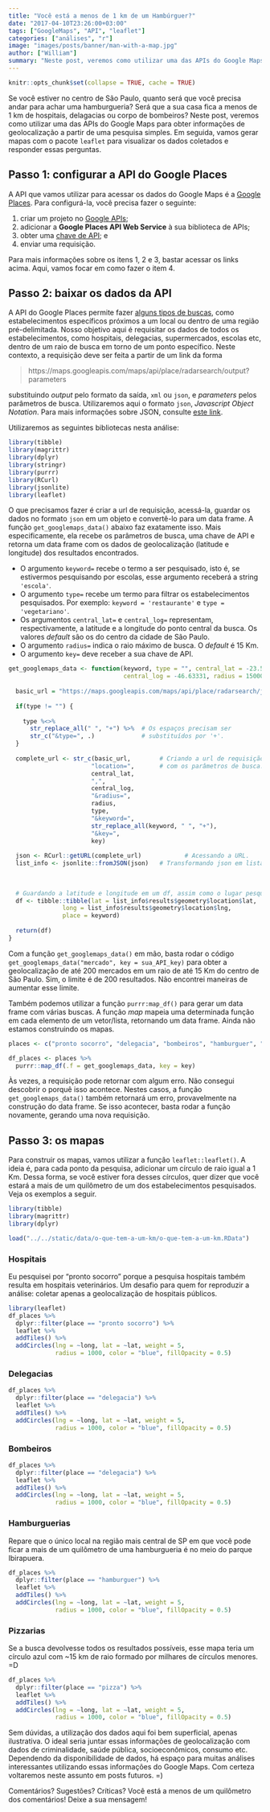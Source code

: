 ```yaml
---
title: "Você está a menos de 1 km de um Hambúrguer?"
date: "2017-04-10T23:26:00+03:00"
tags: ["GoogleMaps", "API", "leaflet"]
categories: ["análises", "r"]
image: "images/posts/banner/man-with-a-map.jpg"
author: ["William"]
summary: "Neste post, veremos como utilizar uma das APIs do Google Maps para obter informações de geolocalização a partir de uma pesquisa simples. Em seguida, vamos utilizar o pacote `leaflet` para criar mapas com os dados coletados e descobrir se estamos a menos de 1 km de hospitais, delagacias, corpos de bombeiros e, o mais importante, de uma hamburgueria."
---
```


```r
knitr::opts_chunk$set(collapse = TRUE, cache = TRUE)
```

Se você estiver no centro de São Paulo, quanto será que você precisa andar para achar uma hamburgueria? Será que a sua casa fica a menos de 1 km de hospitais, delagacias ou corpo de bombeiros? Neste post, veremos como utilizar uma das APIs do Google Maps para obter informações de geolocalização a partir de uma pesquisa simples. Em seguida, vamos gerar mapas com o pacote `leaflet` para visualizar os dados coletados e responder essas perguntas.

## Passo 1: configurar a API do Google Places

A API que vamos utilizar para acessar os dados do Google Maps é a [Google Places](https://developers.google.com/places/web-service/?hl=pt-br). Para configurá-la, você precisa fazer o seguinte:

1. criar um projeto no [Google APIs](https://console.developers.google.com/iam-admin/projects);
2. adicionar a **Google Places API Web Service** à sua biblioteca de APIs;
3. obter uma [chave de API](https://support.google.com/googleapi/answer/6158862); e
4. enviar uma requisição.

Para mais informações sobre os itens 1, 2 e 3, bastar acessar os links acima. Aqui, vamos focar em como fazer o item 4.

## Passo 2: baixar os dados da API

A API do Google Places permite fazer [alguns tipos de buscas](https://developers.google.com/places/web-service/search), como estabelecimentos específicos próximos a um local ou dentro de uma região pré-delimitada. Nosso objetivo aqui é requisitar os dados de todos os estabelecimentos, como hospitais, delegacias, supermercados, escolas etc, dentro de um raio de busca em torno de um ponto específico. Neste contexto, a requisição deve ser feita a partir de um link da forma

> https://maps.googleapis.com/maps/api/place/radarsearch/output?parameters

substituindo *output* pelo formato da saída, `xml` ou `json`, e *parameters* pelos parâmetros de busca. Utilizaremos aqui o formato `json`, *Javascript Object Notation*. Para mais informações sobre JSON, consulte [este link](http://www.devmedia.com.br/introducao-ao-formato-json/25275).

Utilizaremos as seguintes bibliotecas nesta análise:

```r
library(tibble)
library(magrittr)
library(dplyr)
library(stringr)
library(purrr)
library(RCurl)
library(jsonlite)
library(leaflet)
```


O que precisamos fazer é criar a url de requisição, acessá-la, guardar os dados no formato `json` em um objeto e convertê-lo para um data frame. A função `get_googlemaps_data()` abaixo faz exatamente isso. Mais especificamente, ela recebe os parâmetros de busca, uma chave de API e retorna um data frame com os dados de geolocalização (latitude e longitude) dos resultados encontrados.

- O argumento `keyword=` recebe o termo a ser pesquisado, isto é, se estivermos pesquisando por escolas, esse argumento receberá a string `'escola'`.
- O argumento `type=` recebe um termo para filtrar os estabelecimentos pesquisados. Por exemplo: `keyword = 'restaurante'` e `type = 'vegetariano'`.
- Os argumentos `central_lat=` e `central_log=` representam, respectivamente, a latitude e a longitude do ponto central da busca. Os valores *default* são os do centro da cidade de São Paulo.
- O argumento `radius=` indica o raio máximo de busca. O *default* é 15 Km.
- O argumento `key=` deve receber a sua chave de API.


```r
get_googlemaps_data <- function(keyword, type = "", central_lat = -23.55052, 
                                central_log = -46.63331, radius = 15000, key) {
  
  basic_url = "https://maps.googleapis.com/maps/api/place/radarsearch/json?"
  
  if(type != "") {
    
    type %<>%
      str_replace_all(" ", "+") %>%  # Os espaços precisam ser 
      str_c("&type=", .)             # substituídos por '+'.
  }
  
  complete_url <- str_c(basic_url,        # Criando a url de requisição
                       "location=",       # com os parâmetros de busca.
                       central_lat,
                       ",",
                       central_log,
                       "&radius=",
                       radius,
                       type,
                       "&keyword=",
                       str_replace_all(keyword, " ", "+"),
                       "&key=",
                       key)
  
  json <- RCurl::getURL(complete_url)            # Acessando a URL.
  list_info <- jsonlite::fromJSON(json)   # Transformando json em lista.
  
  
  
  # Guardando a latitude e longitude em um df, assim como o lugar pesquisado.
  df <- tibble::tibble(lat = list_info$results$geometry$location$lat,
               long = list_info$results$geometry$location$lng,
               place = keyword)
   
  return(df)
}

```

Com a função `get_googlemaps_data()` em mão, basta rodar o código `get_googlemaps_data("mercado", key = sua_API_key)` para obter a geolocalização de até 200 mercados em um raio de até 15 Km do centro de São Paulo. Sim, o limite é de 200 resultados. Não encontrei maneiras de aumentar esse limite.

Também podemos utilizar a função `purrr:map_df()` para gerar um data frame com várias buscas. A função *map* mapeia uma determinada função em cada elemento de um vetor/lista, retornando um data frame. Ainda não estamos construindo os mapas.

```r
places <- c("pronto socorro", "delegacia", "bombeiros", "hamburguer", "pizza")

df_places <- places %>% 
  purrr::map_df(.f = get_googlemaps_data, key = key)
```

Às vezes, a requisição pode retornar com algum erro. Não consegui descobrir o porquê isso acontece. Nestes casos, a função `get_googlemaps_data()` também retornará um erro, provavelmente na construção do data frame. Se isso acontecer, basta rodar a função novamente, gerando uma nova requisição.

## Passo 3: os mapas

Para construir os mapas, vamos utilizar a função `leaflet::leaflet()`. A ideia é, para cada ponto da pesquisa, adicionar um círculo de raio igual a 1 Km. Dessa forma, se você estiver fora desses círculos, quer dizer que você estará a mais de um quilômetro de um dos estabelecimentos pesquisados. Veja os exemplos a seguir.

```r
library(tibble)
library(magrittr)
library(dplyr)

load("../../static/data/o-que-tem-a-um-km/o-que-tem-a-um-km.RData")
```


### Hospitais

Eu pesquisei por "pronto socorro" porque a pesquisa hospitais também resulta em hospitais veterinários. Um desafio para quem for reproduzir a análise: coletar apenas a geolocalização de hospitais públicos.

```r
library(leaflet)
df_places %>% 
  dplyr::filter(place == "pronto socorro") %>% 
  leaflet %>% 
  addTiles() %>%
  addCircles(lng = ~long, lat = ~lat, weight = 5,
             radius = 1000, color = "blue", fillOpacity = 0.5)
```


### Delegacias

```r
df_places %>% 
  dplyr::filter(place == "delegacia") %>% 
  leaflet %>% 
  addTiles() %>%
  addCircles(lng = ~long, lat = ~lat, weight = 5,
             radius = 1000, color = "blue", fillOpacity = 0.5)
```

### Bombeiros

```r
df_places %>% 
  dplyr::filter(place == "delegacia") %>% 
  leaflet %>% 
  addTiles() %>%
  addCircles(lng = ~long, lat = ~lat, weight = 5,
             radius = 1000, color = "blue", fillOpacity = 0.5)
```

### Hamburguerias

Repare que o único local na região mais central de SP em que você pode ficar a mais de um quilômetro de uma hamburgueria é no meio do parque Ibirapuera.

```r
df_places %>% 
  dplyr::filter(place == "hamburguer") %>% 
  leaflet %>% 
  addTiles() %>%
  addCircles(lng = ~long, lat = ~lat, weight = 5,
             radius = 1000, color = "blue", fillOpacity = 0.5)
```

### Pizzarias

Se a busca devolvesse todos os resultados possíveis, esse mapa teria um círculo azul com ~15 km de raio formado por milhares de círculos menores. =D

```r
df_places %>% 
  dplyr::filter(place == "pizza") %>% 
  leaflet %>% 
  addTiles() %>%
  addCircles(lng = ~long, lat = ~lat, weight = 5,
             radius = 1000, color = "blue", fillOpacity = 0.5)
```


Sem dúvidas, a utilização dos dados aqui foi bem superficial, apenas ilustrativa. O ideal seria juntar essas informações de geolocalização com dados de criminalidade, saúde pública, socioeconômicos, consumo etc. Dependendo da disponibilidade de dados, há espaço para muitas análises interessantes utilizando essas informações do Google Maps. Com certeza voltaremos neste assunto em posts futuros. =)

Comentários? Sugestões? Críticas? Você está a menos de um quilômetro dos comentários! Deixe a sua mensagem! 
